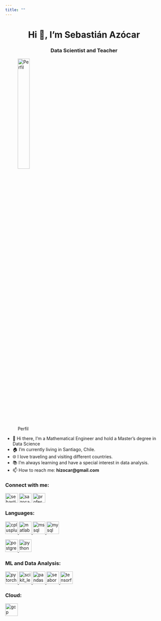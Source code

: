 ```yaml
---
title: ""
---
```

<h1 align="center">Hi 👋, I'm Sebastián Azócar</h1>
<h3 align="center">Data Scientist and Teacher</h3>

![Perfil](images/perfil.png){width=30%}

- 👋 Hi there, I'm a Mathematical Engineer and hold a Master's degree in Data Science
- 🏠 I'm currently living in Santiago, Chile.
- 🌐 I love traveling and visiting different countries.
- 📚 I'm always learning and have a special interest in data analysis.
- 📫 How to reach me: **hizocar@gmail.com**

<h3 align="left">Connect with me:</h3>
<p align="left">
<a href="https://linkedin.com/in/sebasti%c3%a1n-az%c3%b3car" target="blank"><img align="center" src="https://raw.githubusercontent.com/rahuldkjain/github-profile-readme-generator/master/src/images/icons/Social/linked-in-alt.svg" alt="sebasti%c3%a1n-az%c3%b3car" height="30" width="40" /></a>
<a href="https://instagram.com/sazocarm" target="blank"><img align="center" src="https://raw.githubusercontent.com/rahuldkjain/github-profile-readme-generator/master/src/images/icons/Social/instagram.svg" alt="sazocarm" height="30" width="40" /></a>
<a href="https://www.youtube.com/c/profesebaazocar" target="blank"><img align="center" src="https://raw.githubusercontent.com/rahuldkjain/github-profile-readme-generator/master/src/images/icons/Social/youtube.svg" alt="profesebaazocar" height="30" width="40" /></a>
</p>

<h3 align="left">Languages:</h3>
<p align="left"> <a href="https://www.w3schools.com/cpp/" target="_blank" rel="noreferrer"> <img src="https://raw.githubusercontent.com/devicons/devicon/master/icons/cplusplus/cplusplus-original.svg" alt="cplusplus" width="40" height="40"/> </a> 
<a href="https://www.mathworks.com/" target="_blank" rel="noreferrer"> <img src="https://upload.wikimedia.org/wikipedia/commons/2/21/Matlab_Logo.png" alt="matlab" width="40" height="40"/> </a>
<a href="https://www.microsoft.com/en-us/sql-server" target="_blank" rel="noreferrer"> <img src="https://www.svgrepo.com/show/303229/microsoft-sql-server-logo.svg" alt="mssql" width="40" height="40"/> </a>
<a href="https://www.mysql.com/" target="_blank" rel="noreferrer"> <img src="https://raw.githubusercontent.com/devicons/devicon/master/icons/mysql/mysql-original-wordmark.svg" alt="mysql" width="40" height="40"/> </a>

<a href="https://www.postgresql.org" target="_blank" rel="noreferrer"> <img src="https://raw.githubusercontent.com/devicons/devicon/master/icons/postgresql/postgresql-original-wordmark.svg" alt="postgresql" width="40" height="40"/> </a>
<a href="https://www.python.org" target="_blank" rel="noreferrer"> <img src="https://raw.githubusercontent.com/devicons/devicon/master/icons/python/python-original.svg" alt="python" width="40" height="40"/> </a>



<h3 align="left">ML and Data Analysis:</h3>
<p align="left"> <a href="https://pytorch.org/" target="_blank" rel="noreferrer"> <img src="https://www.vectorlogo.zone/logos/pytorch/pytorch-icon.svg" alt="pytorch" width="40" height="40"/> </a>
<a href="https://scikit-learn.org/" target="_blank" rel="noreferrer"> <img src="https://upload.wikimedia.org/wikipedia/commons/0/05/Scikit_learn_logo_small.svg" alt="scikit_learn" width="40" height="40"/> </a>
<a href="https://pandas.pydata.org/" target="_blank" rel="noreferrer"> <img src="https://raw.githubusercontent.com/devicons/devicon/2ae2a900d2f041da66e950e4d48052658d850630/icons/pandas/pandas-original.svg" alt="pandas" width="40" height="40"/> </a>
<a href="https://seaborn.pydata.org/" target="_blank" rel="noreferrer"> <img src="https://seaborn.pydata.org/_images/logo-mark-lightbg.svg" alt="seaborn" width="40" height="40"/> </a>
<a href="https://www.tensorflow.org" target="_blank" rel="noreferrer"> <img src="https://www.vectorlogo.zone/logos/tensorflow/tensorflow-icon.svg" alt="tensorflow" width="40" height="40"/> </a>



<h3 align="left">Cloud:</h3>
<p align="left"> <a href="https://cloud.google.com" target="_blank" rel="noreferrer"> <img src="https://www.vectorlogo.zone/logos/google_cloud/google_cloud-icon.svg" alt="gcp" width="40" height="40"/> </a>


